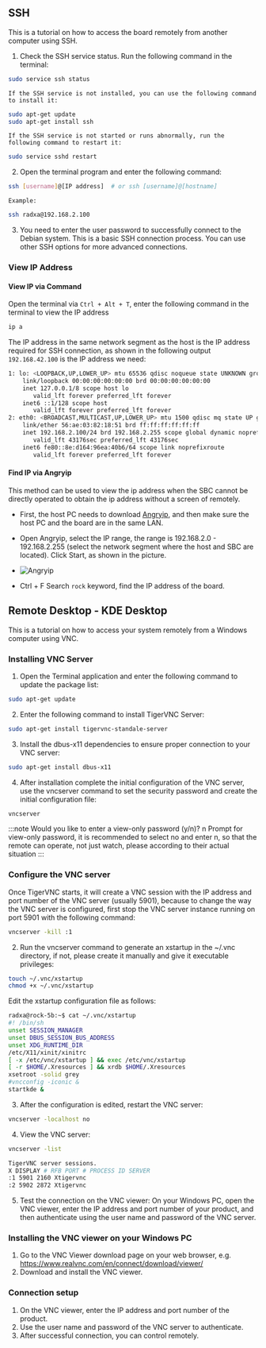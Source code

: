 ## SSH

This is a tutorial on how to access the board remotely from another computer using SSH.

1.  Check the SSH service status. Run the following command in the terminal:

```bash
sudo service ssh status
```

    If the SSH service is not installed, you can use the following command to install it:

```bash
sudo apt-get update
sudo apt-get install ssh
```

    If the SSH service is not started or runs abnormally, run the following command to restart it:

```bash
sudo service sshd restart
```

2.  Open the terminal program and enter the following command:

```bash
ssh [username]@[IP address]  # or ssh [username]@[hostname]
```

    Example:

```bash
ssh radxa@192.168.2.100
```

3.  You need to enter the user password to successfully connect to the Debian system.
    This is a basic SSH connection process. You can use other SSH options for more advanced connections.

### View IP Address

#### View IP via Command

Open the terminal via `Ctrl + Alt + T`, enter the following command in the terminal to view the IP address

```bash
ip a
```

The IP address in the same network segment as the host is the IP address required for SSH connection, as shown in the following output `192.168.42.100` is the IP address we need:

```bash
1: lo: <LOOPBACK,UP,LOWER_UP> mtu 65536 qdisc noqueue state UNKNOWN group default qlen 1000
    link/loopback 00:00:00:00:00:00 brd 00:00:00:00:00:00
    inet 127.0.0.1/8 scope host lo
       valid_lft forever preferred_lft forever
    inet6 ::1/128 scope host
       valid_lft forever preferred_lft forever
2: eth0: <BROADCAST,MULTICAST,UP,LOWER_UP> mtu 1500 qdisc mq state UP group default qlen 1000
    link/ether 56:ae:03:82:18:51 brd ff:ff:ff:ff:ff:ff
    inet 192.168.2.100/24 brd 192.168.2.255 scope global dynamic noprefixroute eth0
       valid_lft 43176sec preferred_lft 43176sec
    inet6 fe80::8e:d164:96ea:40b6/64 scope link noprefixroute
       valid_lft forever preferred_lft forever
```

#### Find IP via Angryip

This method can be used to view the ip address when the SBC cannot be directly operated to obtain the ip address without a screen of remotely.

- First, the host PC needs to download [Angryip](https://angryip.org/download/), and then make sure the host PC and the board are in the same LAN.

- Open Angryip, select the IP range, the range is 192.168.2.0 - 192.168.2.255 (select the network segment where the host and SBC are located). Click Start, as shown in the picture.

- ![Angryip](/img/configuration/ssh-Angryip.webp)

- Ctrl + F Search `rock` keyword, find the IP address of the board.

## Remote Desktop - KDE Desktop

This is a tutorial on how to access your system remotely from a Windows computer using VNC.

### Installing VNC Server

1. Open the Terminal application and enter the following command to update the package list:

```bash
sudo apt-get update
```

2. Enter the following command to install TigerVNC Server:

```bash
sudo apt-get install tigervnc-standale-server
```

3. Install the dbus-x11 dependencies to ensure proper connection to your VNC server:

```bash
sudo apt-get install dbus-x11
```

4. After installation complete the initial configuration of the VNC server, use the vncserver command to set the security password and create the initial configuration file:

```bash
vncserver
```

:::note
Would you like to enter a view-only password (y/n)? n Prompt for view-only password, it is recommended to select no and enter n, so that the remote can operate, not just watch, please according to their actual situation
:::

### Configure the VNC server

Once TigerVNC starts, it will create a VNC session with the IP address and port number of the VNC server (usually 5901), because to change the way the VNC server is configured, first stop the VNC server instance running on port 5901 with the following command:

```bash
vncserver -kill :1
```

2. Run the vncserver command to generate an xstartup in the ~/.vnc directory, if not, please create it manually and give it executable privileges:

```bash
touch ~/.vnc/xstartup
chmod +x ~/.vnc/xstartup
```

Edit the xstartup configuration file as follows:

```bash
radxa@rock-5b:~$ cat ~/.vnc/xstartup
#! /bin/sh
unset SESSION_MANAGER
unset DBUS_SESSION_BUS_ADDRESS
unset XDG_RUNTIME_DIR
/etc/X11/xinit/xinitrc
[ -x /etc/vnc/xstartup ] && exec /etc/vnc/xstartup
[ -r $HOME/.Xresources ] && xrdb $HOME/.Xresources
xsetroot -solid grey
#vncconfig -iconic &
startkde &
```

3. After the configuration is edited, restart the VNC server:

```bash
vncserver -localhost no
```

4. View the VNC server:

```bash
vncserver -list

TigerVNC server sessions.
X DISPLAY # RFB PORT # PROCESS ID SERVER
:1 5901 2160 Xtigervnc
:2 5902 2872 Xtigervnc
```

5. Test the connection on the VNC viewer: On your Windows PC, open the VNC viewer, enter the IP address and port number of your product, and then authenticate using the user name and password of the VNC server.

### Installing the VNC viewer on your Windows PC

1. Go to the VNC Viewer download page on your web browser, e.g. https://www.realvnc.com/en/connect/download/viewer/
2. Download and install the VNC viewer.

### Connection setup

1. On the VNC viewer, enter the IP address and port number of the product.
2. Use the user name and password of the VNC server to authenticate.
3. After successful connection, you can control remotely.
